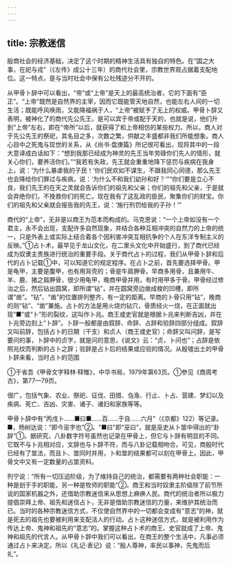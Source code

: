 ```yaml
---
---
---
```

title: 宗教迷信
---



殷商社会的经济基础，决定了这个时期的精神生活具有独自的特色。在“国之大事，在祀与戎”（《左传》成公十三年）的商代社会里，宗教世界观占据着支配地位。这一特点，是与当时社会中保有公社残迹分不开的。

从甲骨卜辞中可以看出，“帝”或“上帝”是天上的最高统治者，它的下面有“臣正”。“上帝”既然是自然界的主宰，因而它既能管天地自然，也能左右人间的一切生活；既能呼风唤雨，又能降福祸于人，“上帝”被赋予了无上的权威。甲骨卜辞又表明，被神化了的商代先公先王，是可以宾于帝或配于天的，也就是说，他们升到“上帝”左右，即在“帝所”以后，就获得了和上帝相仿的某些权力。所以，商人对于先公先王的祭祀，其名目之多，次数之繁，供献之丰盛都非我们所能想象。商人心目中之死鬼与现世的关系，从《尚书·盘庚篇》所记很可看出，现将其中的一段大意译成白话如下：“想到我那已经成为神灵的先王当年劳碌你们先人的情形，就关心你们，要养活你们。”“我若有失政，先王就会重重地降下惩罚与疾病在我身上，说：‘为什么暴虐我的子民！’你们民欢如不谋生，不跟我同心同德，那么先王也会降给你们罪过与疾病，说：‘为什么不和我们幼孙和好？’”“你们要是立心不良，我们先王的在天之灵就会告诉你们的祖先和父亲；你们的祖先和父亲，于是就会弃绝你们，不挽救你们的死亡。现在我有了这乱政的臣民，聚集你们的财宝。你们的祖先和父亲就会报告我的先王，说：‘施行刑罚给我的子孙！’”

商代的“上帝”，无非是以商王为范本而构成的。马克思说：“一个上帝如没有一个君主，永不会出现，支配许多自然现象，并结合各种互相冲突的自然力的上帝的统一，只是外表上或实际上结合着各个因利害冲突互相抗争的个人在东洋专制主义的反映。”①占卜术，最早见于龙山文化，在二里头文化中开始盛行，到了商代已经成为奴隶主贵族进行统治的重要手段。关于商代占卜的过程，我们从甲骨卜辞和后代的占卜记载①中，可以知道它的规定程序。在占卜之前，首先要选择甲骨。甲是龟甲，主要是腹甲，也有用背壳的；骨是牛肩胛骨。早商多用骨，且兼用牛、羊、鹿、猪之肩胛骨，很少用龟甲，晚商甲骨并用，有时用甲多于骨。甲骨经过修治之后，然后钻出圆窝，即所谓“钻”，并在圆窝旁边凿成梭的凹槽，即所谓“凿”。“钻”、“凿”的位置排列整齐，有一定的距离。早商的卜骨只用“钻”，晚商的则“钻”、“凿”兼施。占卜的方法是用火烧灼钻穴，骨质经火一烧，在正面就出现“■”或“卜”形的裂纹，这叫作卜兆。商王或史官就是根据卜兆来判断吉凶，并在卜兆旁边刻上“卜辞”。卜辞一般都是由叙辞、命辞、占辞和验辞四部分组成。叙辞又叫前辞，包括占卜的日期（干支）和贞人（商王或史官）；命辞又叫问辞，是写要问的事，卜辞中的贞字，就是问的意思，《说文》云：“贞，卜问也”；占辞是依照兆纹而判断的占卜之辞；验辞是占卜后的结果或应验的情况。从殷墟出土的甲骨卜辞来看，当时占卜的范围

①于省吾《甲骨文字释林·释雉》，中华书局，1979年第63页。①参见《商周考古》，第77—79页。

很广，包括气象、农业、祭祀、征伐、田猎、刍渔、行止、卜占、营建、梦幻以及疾病、死亡、吉凶、灾害、诸子、诸妇和家族等等。

甲骨卜辞中有“丙戌卜……■曰■……百……于自……六月”（《京都》122）等记录。■，杨树达说：“即今巫字也”②。“■曰”即“巫曰”，就是巫史从卜筮中得出的“卦辞”①。据研究，八卦数字符号虽然也记录在甲骨上，但它与卜辞有明显的不同。它既不与卜兆相对应，文辞也与卜辞不符，而与八卦记载相吻合。可见，商殷时代已经有了筮法，而且卜、筮同时并用，卜和筮的结果都可以刻在甲骨上。因此，甲骨文中又有一定数量的占筮资料。

列宁说：“所有一切压迫阶级，为了维持自己的统治，都需要有两种社会职能：一种是刽于手的职能，另一种是牧师的职能”②。商王和当时奴隶主阶级除了前节所说的国家机器之外，还借助宗教迷信来从思想上麻痹人民。商代的统治者所以极力提倡崇拜上帝、祖先和迷信占卜，无非是借助宗教迷信的力量，来维护其统治而已。当时的各种宗教迷信方式，不仅使自然界中的一切都会变成有“意志”的神，就是死去的祖先也要被利用来支配活人的行动。占卜这种迷信方式，就是被利用作为传达上帝、鬼神和祖先的“意志”的。掌握这种占卜术的商王、史官就成了上帝、鬼神和祖先的代言人。从甲骨卜辞中我们可以看出，在商王的整个生活中，凡事必须通过占卜来决定。所以《礼记·表记》说：“殷人尊神，率民以事神，先鬼而后礼”。